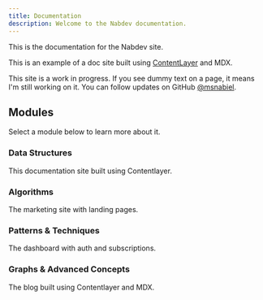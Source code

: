 ```yaml
---
title: Documentation
description: Welcome to the Nabdev documentation.
---
```


This is the documentation for the Nabdev site.

This is an example of a doc site built using [ContentLayer](/docs/documentation/contentlayer) and MDX.

<Callout>

This site is a work in progress. If you see dummy text on a page, it means I'm still working on it. You can follow updates on GitHub [@msnabiel](https://github.com/msnabiel/nabdev).

</Callout>

## Modules

Select a module below to learn more about it.

<div className="grid sm:grid-cols-2 gap-4 mt-6">

<Card href="/docs/data-structures">

### Data Structures

This documentation site built using Contentlayer.

</Card>

<Card href="/docs/algorithms">

### Algorithms

The marketing site with landing pages.

</Card>

<Card href="/docs/patterns-techniques">

### Patterns & Techniques

The dashboard with auth and subscriptions.

</Card>

<Card href="/docs/blog" disabled>

### Graphs & Advanced Concepts

The blog built using Contentlayer and MDX.

</Card>

</div>
